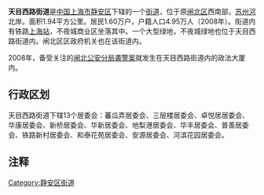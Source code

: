 {{中国乡级行政区
|景观照片文件名 =201604 Tracks at Shanghai Railway Station.JPG
|景观照片描述 =[[上海站|上海站]]位于天目西路街道管辖境内
|汉语拼音 = 
|其他语言 = 
|其他语言名称 = 
|旧称 = 
|地名出处 = 
|位置图文件名 = 
|位置图描述 = 
|自定义图片 = 
|上级行政区 = [[静安区|静安区]]
|建置时间 = 
|政府驻地 = 
|毗邻 = 
|总面积 = 
|总人口 = 
|总人口年份 = 
|户籍人口 = 
|户籍人口年份 = 
|常住人口 = 
|常住人口年份 = 
|人口密度 = 
|GDP = 
|GDP年份 = 
|邮政编码 = 
|电话区号 = 21
|官方网站 = 
|网站名称 = 
|31/01/08/001/000}}
'''天目西路街道'''是[[中华人民共和国|中国]][[上海市|上海市]][[静安区|静安区]]下辖的一个[[街道_(行政区划)|街道]]，位于原[[闸北区|闸北区]]西南部，[[苏州河|苏州河]]北岸。面积1.94平方公里。居民1.60万户，户籍人口4.95万人（2008年）。街道内有铁路[[上海站|上海站]]，不夜城商业区坐落其中。一个大型绿地，不夜城绿地也位于天目西路街道内。闸北区区政府机关也在该街道内。

2008年，备受关注的[[闸北公安分局袭警案|闸北公安分局袭警案]]就发生在天目西路街道内的政法大厦内。

== 行政区划 ==
天目西路街道下辖13个居委会：蕃瓜弄居委会、三层楼居委会、卓悦居居委会、华康居委会、新桥居委会、华新居委会、地梨港居委会、华丰居委会、普善居委会、铁路新村居委会、和泰花苑居委会、安源居委会、河滨花园居委会。

== 注释 ==

{{Reflist|2}}

{{静安区行政区划}}
{{闸北区行政区划}}
{{上海行政区划小作品}}


[[Category:静安区街道|Category:静安区街道]]